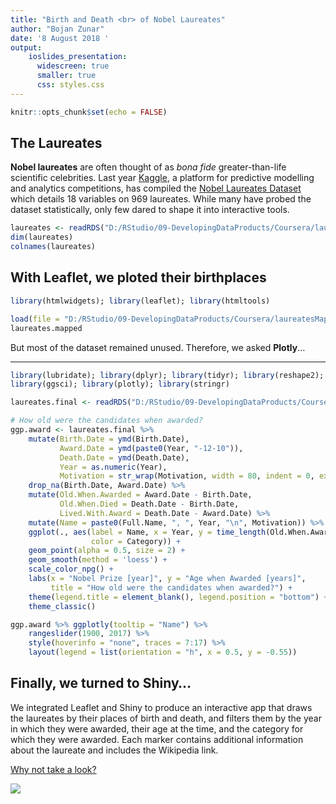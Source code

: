 ```yaml
---
title: "Birth and Death <br> of Nobel Laureates"
author: "Bojan Zunar"
date: '8 August 2018 '
output: 
    ioslides_presentation:
      widescreen: true
      smaller: true
      css: styles.css
---
```


```r
knitr::opts_chunk$set(echo = FALSE)
```

## The Laureates

**Nobel laureates** are often thought of as *bona fide* greater-than-life scientific celebrities. Last year [Kaggle](https://www.kaggle.com/), a platform for predictive modelling and analytics competitions, has compiled the [Nobel Laureates Dataset](https://www.kaggle.com/nobelfoundation/nobel-laureates) which details 18 variables on 969 laureates. While many have probed the dataset statistically, only few dared to shape it into interactive tools.

```r

laureates <- readRDS("D:/RStudio/09-DevelopingDataProducts/Coursera/laureates.RDS")
dim(laureates)
colnames(laureates)
```

## With Leaflet, we ploted their birthplaces

```r

library(htmlwidgets); library(leaflet); library(htmltools)

load(file = "D:/RStudio/09-DevelopingDataProducts/Coursera/laureatesMapped")
laureates.mapped
```
  
  
But most of the dataset remained unused. Therefore, we asked **Plotly**...

***

```r

library(lubridate); library(dplyr); library(tidyr); library(reshape2); library(ggplot2); 
library(ggsci); library(plotly); library(stringr)

laureates.final <- readRDS("D:/RStudio/09-DevelopingDataProducts/Coursera/laureatesFinal.RDS")

# How old were the candidates when awarded?
ggp.award <- laureates.final %>%
    mutate(Birth.Date = ymd(Birth.Date),
           Award.Date = ymd(paste0(Year, "-12-10")),
           Death.Date = ymd(Death.Date),
           Year = as.numeric(Year),
           Motivation = str_wrap(Motivation, width = 80, indent = 0, exdent = 0)) %>%
    drop_na(Birth.Date, Award.Date) %>%
    mutate(Old.When.Awarded = Award.Date - Birth.Date,
           Old.When.Died = Death.Date - Birth.Date,
           Lived.With.Award = Death.Date - Award.Date) %>%
    mutate(Name = paste0(Full.Name, ", ", Year, "\n", Motivation)) %>%
    ggplot(., aes(label = Name, x = Year, y = time_length(Old.When.Awarded, "years"), 
                  color = Category)) + 
    geom_point(alpha = 0.5, size = 2) + 
    geom_smooth(method = 'loess') + 
    scale_color_npg() +
    labs(x = "Nobel Prize [year]", y = "Age when Awarded [years]", 
         title = "How old were the candidates when awarded?") +
    theme(legend.title = element_blank(), legend.position = "bottom") +
    theme_classic()

ggp.award %>% ggplotly(tooltip = "Name") %>% 
    rangeslider(1900, 2017) %>% 
    style(hoverinfo = "none", traces = 7:17) %>%
    layout(legend = list(orientation = "h", x = 0.5, y = -0.55))
```

## Finally, we turned to Shiny...

We integrated Leaflet and Shiny to produce an interactive app that draws the laureates by their places of birth and death, and filters them by the year in which they were awarded, their age at the time, and the category for which they were awarded. Each marker contains additional information about the laureate and includes the Wikipedia link.  

[Why not take a look?](https://bzunar.shinyapps.io/nobelbirthdeath/)
  
   
![](http://gradschool.utah.edu/osher-748-2015/02-2.png)

